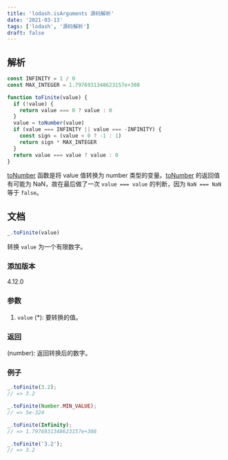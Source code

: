 ```yaml
---
title: 'lodash.isArguments 源码解析'
date: '2021-03-13'
tags: ['lodash', '源码解析']
draft: false
---
```


## 解析

```js
const INFINITY = 1 / 0
const MAX_INTEGER = 1.7976931348623157e+308

function toFinite(value) {
  if (!value) {
    return value === 0 ? value : 0
  }
  value = toNumber(value)
  if (value === INFINITY || value === -INFINITY) {
    const sign = (value < 0 ? -1 : 1)
    return sign * MAX_INTEGER
  }
  return value === value ? value : 0
}
```

[toNumber](./toNumber) 函数是将 value 值转换为 number 类型的变量。[toNumber](./toNumber) 的返回值有可能为 NaN，故在最后做了一次 `value === value` 的判断，因为 `NaN === NaN` 等于 `false`。

## 文档

```js
_.toFinite(value)
```

转换 `value` 为一个有限数字。

### 添加版本

4.12.0

### 参数

1. `value` (*): 要转换的值。

### 返回

(number): 返回转换后的数字。

### 例子

```js
_.toFinite(3.2);
// => 3.2

_.toFinite(Number.MIN_VALUE);
// => 5e-324

_.toFinite(Infinity);
// => 1.7976931348623157e+308

_.toFinite('3.2');
// => 3.2

```
